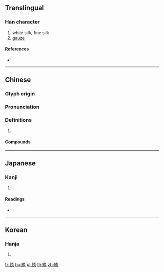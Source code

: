 {{character info/new}}
{{also|纨}}
==Translingual==

===Han character===
{{Han char|rn=120|rad=糸|as=03|sn=9|four=25917|canj=VFKNI}}

# white silk, fine silk
# [[gauze]]

====References====
* {{Han ref|kx=0916.040|dkj=27247|dj=1345.020|hdz=53366.040|uh=7D08|ud=32008|bh=D04B|bd=53323}}

----

==Chinese==
{{zh-forms|s=纨}}

===Glyph origin===
{{Han etym}}

===Pronunciation===
{{zh-pron
|m=wán
|c=jyun4
|mc=y
|oc=y
|cat=
}}

===Definitions===
{{zh-hanzi}}

# {{rfdef|zh}}

====Compounds====
{{zh-der|冰紈|李紈|紈扇|紈素|紈綺|紈綺年|紈褲|紈褲子弟|綺紈之歲|綺襦紈褲|膏粱紈綺|蕙心紈質|錦衣紈褲|齊紈魯縞}}

----

==Japanese==

===Kanji===
{{ja-kanji|grade=|rs=糸03}}

# {{defn|lang=ja|sort=糸03}}

====Readings====
* {{ja-readings|on=[[かん]] (kan), [[がん]] (gan)|kun=[[しろぎぬ]] (shiroginu), [[むすぶ]] (musubu), [[かさなる]] (kasanaru)|nanori=}}

----

==Korean==

===Hanja===
{{ko-hanja|hangeul=환|eumhun=|rv=hwan|mr=hwan|y=hwan}}

# {{defn|lang=ko|sort=糸03}}

[[fr:紈]]
[[hu:紈]]
[[pl:紈]]
[[th:紈]]
[[zh:紈]]